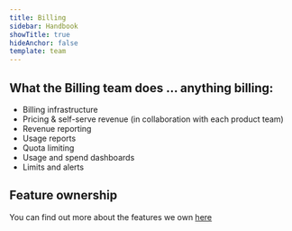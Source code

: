 ```yaml
---
title: Billing
sidebar: Handbook
showTitle: true
hideAnchor: false
template: team
---
```


## What the Billing team does ... anything billing:
 
- Billing infrastructure
- Pricing & self-serve revenue (in collaboration with each product team)
- Revenue reporting
- Usage reports
- Quota limiting
- Usage and spend dashboards
- Limits and alerts

## Feature ownership

You can find out more about the features we own [here](/handbook/engineering/feature-ownership)
